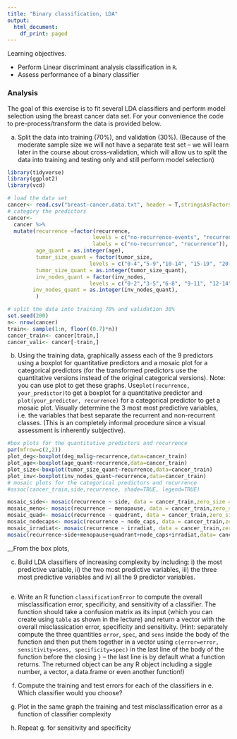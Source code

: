 ```yaml
---
title: "Binary classification, LDA"
output:
  html_document:
    df_print: paged
---
```

Learning objectives.

- Perform Linear discriminant analysis classification in ``R``.
- Assess performance of a binary classifier 

### Analysis 
The goal of this exercise is to fit several LDA classifiers and perform model selection using the breast cancer data set. For your convenience the code to pre-process/transform the data is provided below.

a. Split the data into training (70%), and validation (30%). (Because of the moderate sample size we will not have a separate test set -- we will learn later in the course about cross-validation, which will allow us to split the data into training and testing only and still perform model selection)
```r
library(tidyverse)
library(ggplot2)
library(vcd)
```

```r
# load the data set
cancer<- read.csv("breast-cancer.data.txt", header = T,stringsAsFactors = T)
# category the predictors
cancer<- 
  cancer %>% 
  mutate(recurrence =factor(recurrence,
                           levels = c("no-recurrence-events", "recurrence-events"), 
                           labels = c("no-recurrence", "recurrence")),
         age_quant = as.integer(age),
         tumor_size_quant = factor(tumor_size,
                          levels = c("0-4","5-9","10-14", "15-19", "20-24", "25-29", "30-34", "35-39","40-44","45-49","50-54"),labels = c(1,2,3,4,5,6,7,8,9,10,11)),
         tumor_size_quant = as.integer(tumor_size_quant),
         inv_nodes_quant = factor(inv_nodes,
                          levels = c("0-2","3-5","6-8", "9-11", "12-14", "15-17","24-26"),labels = c(1,2,3,4,5,6,7)),
        inv_nodes_quant = as.integer(inv_nodes_quant),                       
         ) 

# split the data into training 70% and validation 30%
set.seed(200)
n<- nrow(cancer)
train<- sample(1:n, floor((0.7)*n))
cancer_train<- cancer[train,] 
cancer_vali<- cancer[-train,]
```

b. Using the training data, graphically assess each of the 9 predictors using a boxplot for quantitative predictors and a mosaic plot for a categorical predictors (for the transformed predictors use the quantitative versions instead of the original categorical versions). Note: you can use plot to get these graphs. Use``plot(recurrence, your_predictor)``to get a boxplot for a quantitative predictor and ``plot(your_predictor, recurrence)`` for a categorical predictor to get a mosaic plot. Visually determine the 3 most most predictive variables, i.e. the variables that best separate the recurrent and non-recurrent classes. (This is an completely informal procedure since a visual assessment is inherently subjective).
```r
#box plots for the quantitative predictors and recurrence
par(mfrow=c(2,2))
plot_deg<-boxplot(deg_malig~recurrence,data=cancer_train)
plot_age<-boxplot(age_quant~recurrence,data=cancer_train)
plot_size<-boxplot(tumor_size_quant~recurrence,data=cancer_train)
plot_inv<-boxplot(inv_nodes_quant~recurrence,data=cancer_train)
# mosaic plots for the categorical predictors and recurrence
#assoc(cancer_train,side,recurrence, shade=TRUE, legend=TRUE)

mosaic_side<- mosaic(recurrence ~ side, data = cancer_train,zero_size = 0)
mosaic_meno<- mosaic(recurrence ~ menopause, data = cancer_train,zero_size = 0)
mosaic_quad<- mosaic(recurrence ~ quadrant, data = cancer_train,zero_size = 0)
mosaic_nodecaps<- mosaic(recurrence ~ node_caps, data = cancer_train,zero_size = 0)
mosaic_irradiat<- mosaic(recurrence ~ irradiat, data = cancer_train,zero_size = 0)
mosaic(recurrence~side+menopause+quadrant+node_caps+irradiat,data= cancer_train,zero_size =0)

```
__From the box plots, 


c. Build LDA classifiers of increasing complexity by including: i) the most predictive variable, ii) the two most predictive variables, iii) the three most predictive variables and iv) all the 9 predictor variables.
```r

```
    
e. Write an R function ``classificationError`` to compute the overall misclassification error, specificity, and sensitivity of a classifier. The function should take a confusion matrix as its input (which you can create using ``table`` as shown in the lecture) and return a vector with the overall misclassication error, specificity and sensitivity. (Hint: separately compute the three quantities ``error``, ``spec``, and ``sens`` inside the body of the function and then put them together in a vector using ``c(error=error, sensitivity=sens, specificity=spec)`` in the last line of the body of the function before the closing ``}`` -- the last line is by default what a function returns. The returned object can be any R object including a siggle number, a vector, a data.frame or even another function!)
    
f. Compute the training and test errors for each of the classifiers in e. Which classifier would you choose?
    
g. Plot in the same graph the training and test misclassification error as a function of classifier complexity
    
h. Repeat g. for sensitivity and specificity 

```r

```
    
